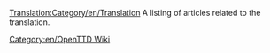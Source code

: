 [[Translation:Category/en/Translation]]{{en/-}}
A listing of articles related to the translation.

[[Category:en/OpenTTD Wiki]]